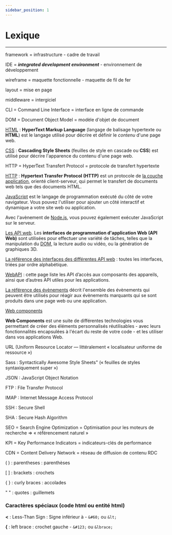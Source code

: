 ```yaml
---
sidebar_position: 1
---
```


# Lexique

-----

framework = infrastructure - cadre de travail

IDE = ***integrated development environment*** - environnement de développement

wireframe = maquette fonctionnelle - maquette de fil de fer

layout = mise en page

middleware = intergiciel

CLI = Command Line Interface = interface en ligne de commande

DOM = Document Object Model = modèle d'objet de document

[HTML](https://developer.mozilla.org/fr/docs/Web/HTML) : **HyperText Markup Language** (langage de balisage hypertexte ou **HTML**) est le langage utilisé pour décrire et définir
le *contenu* d'une page web.

[CSS](https://developer.mozilla.org/fr/docs/Web/CSS) : **Cascading Style Sheets** (feuilles de style en cascade ou **CSS**) est utilisé pour décrire l'apparence du contenu d'une
page web.

HTTP = HyperText Transfert Protocol = protocole de transfert hypertexte

[HTTP](https://developer.mozilla.org/fr/docs/Web/HTTP) : **Hypertext Transfer Protocol (HTTP)** est un protocole de [la couche application](https://fr.wikipedia.org/wiki/Couche_application),
orienté client-serveur, qui permet le transfert de documents web tels que des documents HTML.

[JavaScript](https://developer.mozilla.org/fr/docs/Web/JavaScript) est le langage de programmation exécuté du côté de votre navigateur. Vous pouvez l'utiliser pour ajouter un côté
interactif et dynamique a votre site web ou application.

Avec l'avènement de [Node.js](https://developer.mozilla.org/fr/docs/Glossaire/Node.js), vous pouvez également exécuter JavaScript
sur le serveur.

[Les API web](https://developer.mozilla.org/fr/docs/Web/API). Les **interfaces de programmation d'application Web (API Web)** sont utilisées pour effectuer une variété de tâches, telles que
la manipulation du [DOM](https://developer.mozilla.org/fr/docs/DOM), la lecture audio ou vidéo, ou la génération de graphiques 3D.

[La référence des interfaces des différentes API web](https://developer.mozilla.org/fr/docs/Web/API) : toutes les interfaces,
triées par ordre alphabétique.

[WebAPI](https://developer.mozilla.org/fr/docs/WebAPI) : cette page liste les API d’accès aux composants des appareils, ainsi
que d’autres API utiles pour les applications.

[La référence des évènements](https://developer.mozilla.org/fr/docs/Web/Events) décrit l'ensemble des évènements qui peuvent être
utilisés pour réagir aux évènements marquants qui se sont produits dans une page web ou une application.

[Web components](https://developer.mozilla.org/fr/docs/Web/Web_Components)

**Web Components** est une suite de différentes  technologies vous permettant de créer des éléments personnalisés réutilisables -
avec leurs fonctionnalités encapsulées à l'écart du  reste de votre code - et les utiliser dans vos applications Web.

URL (Uniform Resource Locator — littéralement « localisateur uniforme de ressource »)

Sass : Syntactically Awesome Style Sheets" (« feuilles de styles syntaxiquement super »)

JSON : JavaScript Object Notation

FTP : File Transfer Protocol

IMAP : Internet Message Access Protocol

SSH : Secure Shell

SHA : Secure Hash Algorithm

SEO = Search Engine Optimization = Optimisation pour les moteurs de recherche => « référencement naturel »

KPI = Key Performance Indicators = indicateurs-clés de performance

CDN = Content Delivery Network = réseau de diffusion de contenu RDC



( ) : parentheses : parenthèses

[ ] : brackets : crochets

{ } : curly braces : accolades

" " : quotes : guillemets

### Caractères spéciaux (code html ou entité html)


**<** : Less-Than Sign : Signe inférieur à - `&#60;` ou `&lt;`

**{** : left brace : crochet gauche -  `&#123;` ou `&lbrace;`
